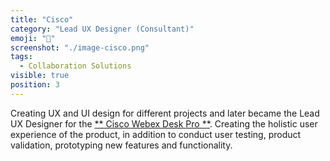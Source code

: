 ```yaml
---
title: "Cisco"
category: "Lead UX Designer (Consultant)"
emoji: "🧰"
screenshot: "./image-cisco.png"
tags:
  - Collaboration Solutions
visible: true
position: 3
---
```


Creating UX and UI design for different projects and later became the Lead UX Designer for the <span style="color:#faa600">[** Cisco Webex Desk Pro **](https://www.cisco.com/c/en/us/products/collaboration-endpoints/webex-desk-pro/index.html)</span>. Creating the holistic user experience of the product, in addition to conduct user testing, product validation, prototyping new features and functionality.
